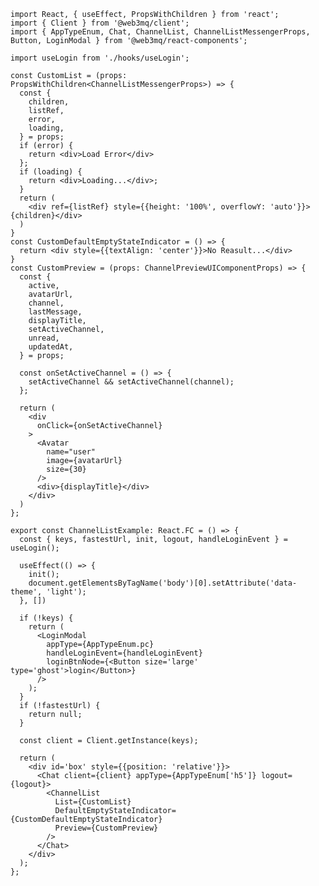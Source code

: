 ```tsx 
import React, { useEffect, PropsWithChildren } from 'react';
import { Client } from '@web3mq/client';
import { AppTypeEnum, Chat, ChannelList, ChannelListMessengerProps, Button, LoginModal } from '@web3mq/react-components';

import useLogin from './hooks/useLogin';

const CustomList = (props: PropsWithChildren<ChannelListMessengerProps>) => {
  const {
    children,
    listRef,
    error,
    loading,
  } = props;
  if (error) {
    return <div>Load Error</div>
  };
  if (loading) {
    return <div>Loading...</div>;
  }
  return (
    <div ref={listRef} style={{height: '100%', overflowY: 'auto'}}>{children}</div>
  )
}
const CustomDefaultEmptyStateIndicator = () => {
  return <div style={{textAlign: 'center'}}>No Reasult...</div>
}
const CustomPreview = (props: ChannelPreviewUIComponentProps) => {
  const {
    active,
    avatarUrl,
    channel,
    lastMessage,
    displayTitle,
    setActiveChannel,
    unread,
    updatedAt,
  } = props;

  const onSetActiveChannel = () => {
    setActiveChannel && setActiveChannel(channel);
  };

  return (
    <div
      onClick={onSetActiveChannel}
    >
      <Avatar
        name="user"
        image={avatarUrl}
        size={30} 
      />
      <div>{displayTitle}</div>
    </div>
  )
};

export const ChannelListExample: React.FC = () => {
  const { keys, fastestUrl, init, logout, handleLoginEvent } = useLogin();
  
  useEffect(() => {
    init();
    document.getElementsByTagName('body')[0].setAttribute('data-theme', 'light');
  }, [])

  if (!keys) {
    return (
      <LoginModal 
        appType={AppTypeEnum.pc}
        handleLoginEvent={handleLoginEvent}
        loginBtnNode={<Button size='large' type='ghost'>login</Button>}
      />
    );
  }
  if (!fastestUrl) {
    return null;
  }

  const client = Client.getInstance(keys);

  return (
    <div id='box' style={{position: 'relative'}}>
      <Chat client={client} appType={AppTypeEnum['h5']} logout={logout}>
        <ChannelList 
          List={CustomList}
          DefaultEmptyStateIndicator={CustomDefaultEmptyStateIndicator}
          Preview={CustomPreview}
        />
      </Chat>
    </div>
  );
};
```